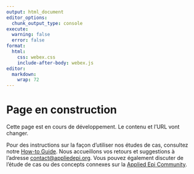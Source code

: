 ```yaml
---
output: html_document
editor_options: 
  chunk_output_type: console
execute:
  warning: false
  error: false
format: 
  html: 
    css: webex.css
    include-after-body: webex.js
editor: 
  markdown: 
    wrap: 72
---
```


# Page en construction {#sec-rpractical}

::: {.callout-important title="EN CONSTRUCTION"}
Cette page est en cours de développement. Le contenu et l'URL vont changer.
:::

Pour des instructions sur la façon d'utiliser nos études de cas, consultez notre [How-to
Guide](instructions.html).  Nous accueillons vos retours et suggestions à l'adresse
[contact\@appliedepi.org](mailto:contact@appliedepi.org). Vous pouvez également discuter de l'étude de cas ou des concepts connexes sur la [Applied Epi Community](https://community.appliedepi.org/).

